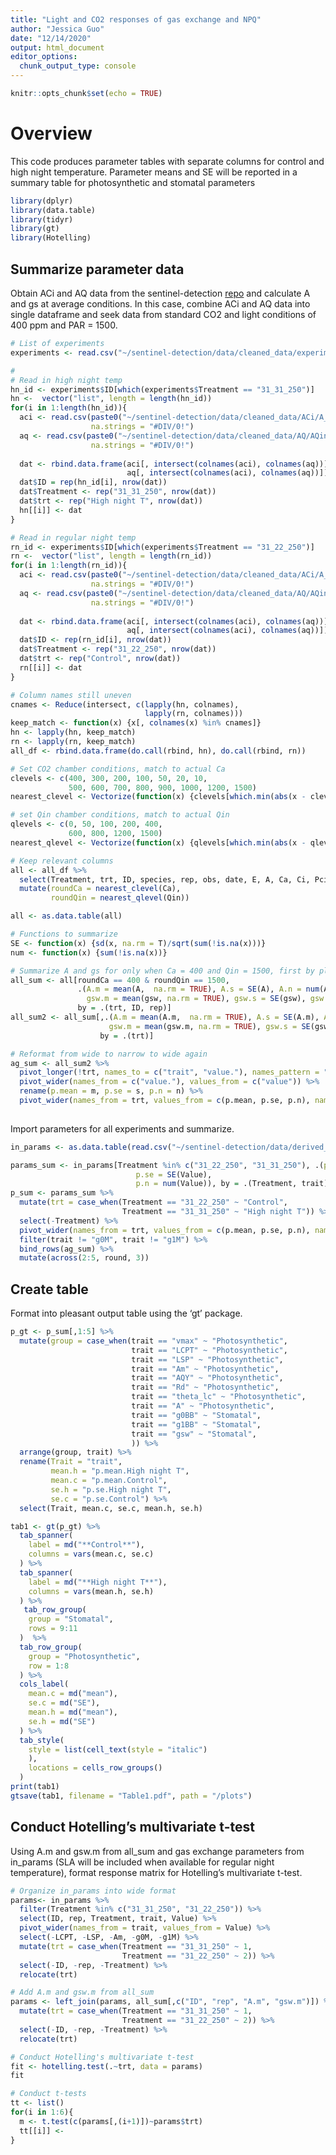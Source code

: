 ```yaml
---
title: "Light and CO2 responses of gas exchange and NPQ"
author: "Jessica Guo"
date: "12/14/2020"
output: html_document
editor_options: 
  chunk_output_type: console
---
```


```r
knitr::opts_chunk$set(echo = TRUE)
```

# Overview

This code produces parameter tables with separate columns for control and high night temperature. Parameter means and SE will be reported in a summary table for photosynthetic and stomatal parameters

```r
library(dplyr)
library(data.table)
library(tidyr)
library(gt)
library(Hotelling)
```

## Summarize parameter data

Obtain ACi and AQ data from the sentinel-detection [repo](https://github.com/danforthcenter/sentinel-detection) and calculate A and gs at average conditions. In this case, combine ACi and AQ data into single dataframe and seek data from standard CO2 and light conditions of 400 ppm and PAR = 1500. 

```r
# List of experiments
experiments <- read.csv("~/sentinel-detection/data/cleaned_data/experiments.csv")

#
# Read in high night temp
hn_id <- experiments$ID[which(experiments$Treatment == "31_31_250")]
hn <-  vector("list", length = length(hn_id))
for(i in 1:length(hn_id)){
  aci <- read.csv(paste0("~/sentinel-detection/data/cleaned_data/ACi/A_Ci_curves_", hn_id[i], ".csv"), 
                  na.strings = "#DIV/0!")
  aq <- read.csv(paste0("~/sentinel-detection/data/cleaned_data/AQ/AQin_curves_", hn_id[i], ".csv"), 
                  na.strings = "#DIV/0!")
  
  dat <- rbind.data.frame(aci[, intersect(colnames(aci), colnames(aq))], 
                          aq[, intersect(colnames(aci), colnames(aq))])
  dat$ID = rep(hn_id[i], nrow(dat))
  dat$Treatment <- rep("31_31_250", nrow(dat))
  dat$trt <- rep("High night T", nrow(dat))
  hn[[i]] <- dat
}

# Read in regular night temp
rn_id <- experiments$ID[which(experiments$Treatment == "31_22_250")]
rn <-  vector("list", length = length(rn_id))
for(i in 1:length(rn_id)){
  aci <- read.csv(paste0("~/sentinel-detection/data/cleaned_data/ACi/A_Ci_curves_", rn_id[i], ".csv"), 
                  na.strings = "#DIV/0!")
  aq <- read.csv(paste0("~/sentinel-detection/data/cleaned_data/AQ/AQin_curves_", rn_id[i], ".csv"), 
                  na.strings = "#DIV/0!")
  
  dat <- rbind.data.frame(aci[, intersect(colnames(aci), colnames(aq))], 
                          aq[, intersect(colnames(aci), colnames(aq))])
  dat$ID <- rep(rn_id[i], nrow(dat))
  dat$Treatment <- rep("31_22_250", nrow(dat))
  dat$trt <- rep("Control", nrow(dat))
  rn[[i]] <- dat
}

# Column names still uneven
cnames <- Reduce(intersect, c(lapply(hn, colnames), 
                              lapply(rn, colnames)))
keep_match <- function(x) {x[, colnames(x) %in% cnames]}
hn <- lapply(hn, keep_match)
rn <- lapply(rn, keep_match)
all_df <- rbind.data.frame(do.call(rbind, hn), do.call(rbind, rn))

# Set CO2 chamber conditions, match to actual Ca
clevels <- c(400, 300, 200, 100, 50, 20, 10, 
             500, 600, 700, 800, 900, 1000, 1200, 1500)
nearest_clevel <- Vectorize(function(x) {clevels[which.min(abs(x - clevels))]})

# set Qin chamber conditions, match to actual Qin
qlevels <- c(0, 50, 100, 200, 400, 
             600, 800, 1200, 1500)
nearest_qlevel <- Vectorize(function(x) {qlevels[which.min(abs(x - qlevels))]})

# Keep relevant columns
all <- all_df %>%
  select(Treatment, trt, ID, species, rep, obs, date, E, A, Ca, Ci, Pci, Pca, Qin, gsw) %>%
  mutate(roundCa = nearest_clevel(Ca),
         roundQin = nearest_qlevel(Qin))

all <- as.data.table(all)

# Functions to summarize
SE <- function(x) {sd(x, na.rm = T)/sqrt(sum(!is.na(x)))}
num <- function(x) {sum(!is.na(x))}

# Summarize A and gs for only when Ca = 400 and Qin = 1500, first by plant, then by treatment
all_sum <- all[roundCa == 400 & roundQin == 1500,
               .(A.m = mean(A,  na.rm = TRUE), A.s = SE(A), A.n = num(A),
                 gsw.m = mean(gsw, na.rm = TRUE), gsw.s = SE(gsw), gsw.n = num(gsw)),
               by = .(trt, ID, rep)]
all_sum2 <- all_sum[,.(A.m = mean(A.m,  na.rm = TRUE), A.s = SE(A.m), A.n = num(A.m),
                      gsw.m = mean(gsw.m, na.rm = TRUE), gsw.s = SE(gsw.m), gsw.n = num(gsw.m)),
                    by = .(trt)]

# Reformat from wide to narrow to wide again
ag_sum <- all_sum2 %>%
  pivot_longer(!trt, names_to = c("trait", "value."), names_pattern = "(.*).(.)") %>%
  pivot_wider(names_from = c("value."), values_from = c("value")) %>%
  rename(p.mean = m, p.se = s, p.n = n) %>%
  pivot_wider(names_from = trt, values_from = c(p.mean, p.se, p.n), names_sep = ".") 
  
```

Import parameters for all experiments and summarize. 

```r
in_params <- as.data.table(read.csv("~/sentinel-detection/data/derived_data/parameters_data.csv"))

params_sum <- in_params[Treatment %in% c("31_22_250", "31_31_250"), .(p.mean = mean(Value, na.rm = T), 
                            p.se = SE(Value),
                            p.n = num(Value)), by = .(Treatment, trait)]
p_sum <- params_sum %>%
  mutate(trt = case_when(Treatment == "31_22_250" ~ "Control",
                         Treatment == "31_31_250" ~ "High night T")) %>%
  select(-Treatment) %>%
  pivot_wider(names_from = trt, values_from = c(p.mean, p.se, p.n), names_sep = ".") %>%
  filter(trait != "g0M", trait != "g1M") %>%
  bind_rows(ag_sum) %>%
  mutate(across(2:5, round, 3))
```

## Create table

Format into pleasant output table using the 'gt' package. 

```r
p_gt <- p_sum[,1:5] %>%
  mutate(group = case_when(trait == "vmax" ~ "Photosynthetic",
                           trait == "LCPT" ~ "Photosynthetic",
                           trait == "LSP" ~ "Photosynthetic",
                           trait == "Am" ~ "Photosynthetic",
                           trait == "AQY" ~ "Photosynthetic",
                           trait == "Rd" ~ "Photosynthetic",
                           trait == "theta_lc" ~ "Photosynthetic",
                           trait == "A" ~ "Photosynthetic",
                           trait == "g0BB" ~ "Stomatal",
                           trait == "g1BB" ~ "Stomatal",
                           trait == "gsw" ~ "Stomatal",
                           )) %>%
  arrange(group, trait) %>%
  rename(Trait = "trait",
         mean.h = "p.mean.High night T",
         mean.c = "p.mean.Control",
         se.h = "p.se.High night T",
         se.c = "p.se.Control") %>%
  select(Trait, mean.c, se.c, mean.h, se.h)

tab1 <- gt(p_gt) %>%
  tab_spanner(
    label = md("**Control**"),
    columns = vars(mean.c, se.c)
  ) %>%
  tab_spanner(
    label = md("**High night T**"),
    columns = vars(mean.h, se.h)
  ) %>%
   tab_row_group(
    group = "Stomatal",
    rows = 9:11
  )  %>%
  tab_row_group(
    group = "Photosynthetic",
    row = 1:8
  ) %>%
  cols_label(
    mean.c = md("mean"),
    se.c = md("SE"),
    mean.h = md("mean"),
    se.h = md("SE")
  ) %>%
  tab_style(
    style = list(cell_text(style = "italic")
    ),
    locations = cells_row_groups()
  )
print(tab1)
gtsave(tab1, filename = "Table1.pdf", path = "/plots")
```

## Conduct Hotelling's multivariate t-test

Using A.m and gsw.m from all_sum and gas exchange parameters from in_params (SLA will be included when available for regular night temperature), format response matrix for Hotelling's multivariate t-test. 

```r
# Organize in_params into wide format
params<- in_params %>%
  filter(Treatment %in% c("31_31_250", "31_22_250")) %>%
  select(ID, rep, Treatment, trait, Value) %>%
  pivot_wider(names_from = trait, values_from = Value) %>%
  select(-LCPT, -LSP, -Am, -g0M, -g1M) %>%
  mutate(trt = case_when(Treatment == "31_31_250" ~ 1,
                         Treatment == "31_22_250" ~ 2)) %>%
  select(-ID, -rep, -Treatment) %>%
  relocate(trt)

# Add A.m and gsw.m from all_sum
params <- left_join(params, all_sum[,c("ID", "rep", "A.m", "gsw.m")]) %>%
  mutate(trt = case_when(Treatment == "31_31_250" ~ 1,
                         Treatment == "31_22_250" ~ 2)) %>%
  select(-ID, -rep, -Treatment) %>%
  relocate(trt)

# Conduct Hotelling's multivariate t-test
fit <- hotelling.test(.~trt, data = params)
fit

# Conduct t-tests
tt <- list()
for(i in 1:6){
  m <- t.test(c(params[,(i+1)])~params$trt)
  tt[[i]] <- 
}
```

